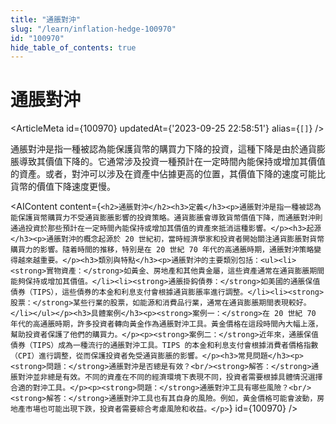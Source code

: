```yaml
---
title: "通脹對沖"
slug: "/learn/inflation-hedge-100970"
id: "100970"
hide_table_of_contents: true
---
```



# 通脹對沖

<ArticleMeta id={100970} updatedAt={'2023-09-25 22:58:51'} alias={`[]`} />
<div className='border-solid border-b border-t-0 my-4 border-[var(--ifm-color-gray-300)]' />

通脹對沖是指一種被認為能保護貨幣的購買力下降的投資，這種下降是由於通貨膨脹導致其價值下降的。它通常涉及投資一種預計在一定時間內能保持或增加其價值的資產。或者，對沖可以涉及在資產中佔據更高的位置，其價值下降的速度可能比貨幣的價值下降速度更慢。

<AIContent content={`<h2>通脹對沖</h2><h3>定義</h3><p>通脹對沖是指一種被認為能保護貨幣購買力不受通貨膨脹影響的投資策略。通貨膨脹會導致貨幣價值下降，而通脹對沖則通過投資於那些預計在一定時間內能保持或增加其價值的資產來抵消這種影響。</p><h3>起源</h3><p>通脹對沖的概念起源於 20 世紀初，當時經濟學家和投資者開始關注通貨膨脹對貨幣購買力的影響。隨着時間的推移，特別是在 20 世紀 70 年代的高通脹時期，通脹對沖策略變得越來越重要。</p><h3>類別與特點</h3><p>通脹對沖的主要類別包括：<ul><li><strong>實物資產：</strong>如黃金、房地產和其他貴金屬，這些資產通常在通貨膨脹期間能夠保持或增加其價值。</li><li><strong>通脹掛鈎債券：</strong>如美國的通脹保值債券（TIPS），這些債券的本金和利息支付會根據通貨膨脹率進行調整。</li><li><strong>股票：</strong>某些行業的股票，如能源和消費品行業，通常在通貨膨脹期間表現較好。</li></ul></p><h3>具體案例</h3><p><strong>案例一：</strong>在 20 世紀 70 年代的高通脹時期，許多投資者轉向黃金作為通脹對沖工具。黃金價格在這段時間內大幅上漲，幫助投資者保護了他們的購買力。</p><p><strong>案例二：</strong>近年來，通脹保值債券（TIPS）成為一種流行的通脹對沖工具。TIPS 的本金和利息支付會根據消費者價格指數（CPI）進行調整，從而保護投資者免受通貨膨脹的影響。</p><h3>常見問題</h3><p><strong>問題：</strong>通脹對沖是否總是有效？<br/><strong>解答：</strong>通脹對沖並非總是有效。不同的資產在不同的經濟環境下表現不同，投資者需要根據具體情況選擇合適的對沖工具。</p><p><strong>問題：</strong>通脹對沖工具有哪些風險？<br/><strong>解答：</strong>通脹對沖工具也有其自身的風險。例如，黃金價格可能會波動，房地產市場也可能出現下跌，投資者需要綜合考慮風險和收益。</p>`} id={100970} />
